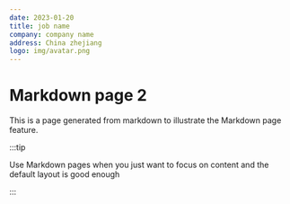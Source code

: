 ```yaml
---
date: 2023-01-20
title: job name
company: company name
address: China zhejiang
logo: img/avatar.png
---
```


# Markdown page 2

This is a page generated from markdown to illustrate the Markdown page feature.

:::tip

Use Markdown pages when you just want to focus on content and the default layout is good enough

:::
